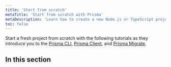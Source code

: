 ```yaml
---
title: 'Start from scratch'
metaTitle: 'Start from scratch with Prisma'
metaDescription: 'Learn how to create a new Node.js or TypeScript project from scratch by connecting Prisma to your database of choice and generating a Prisma Client for database access.'
toc: false
---
```


<TopBlock title={frontMatter.title}>

Start a fresh project from scratch with the following tutorials as they introduce you to the [Prisma CLI](/orm/tools/prisma-cli), [Prisma Client](/orm/prisma-client), and [Prisma Migrate](/orm/prisma-migrate).

</TopBlock>

## In this section

<Subsections />
